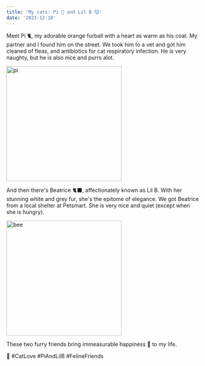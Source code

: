 ```yaml
---
title: 'My cats: Pi 🥧 and Lil B 😽'
date: '2023-12-10'
---
```


Meet Pi 🐈, my adorable orange furball with a heart as warm as his coat.
My partner and I found him on the street. We took him to a vet and got him cleaned of fleas, and antibiotics for cat respiratory infection.
He is very naughty, but he is also nice and purrs alot.

<img src='/images/pi.jpg' className='mx-auto' width='300px' alt='pi' />

And then there's Beatrice 🐈‍⬛, affectionately known as Lil B. With her stunning white and grey fur, she's the epitome of elegance.
We got Beatrice from a local shelter at Petsmart. She is very nice and quiet (except when she is hungry).

<img src='/images/bee.jpg' className='mx-auto' width='300px' alt='bee' />

These two furry friends bring immeasurable happiness 🥰 to my life. 

🐾 #CatLove #PiAndLilB #FelineFriends
